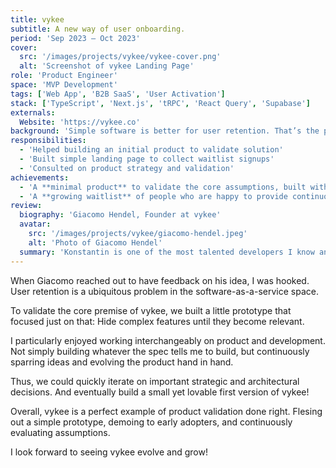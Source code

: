```yaml
---
title: vykee
subtitle: A new way of user onboarding.
period: 'Sep 2023 – Oct 2023'
cover:
  src: '/images/projects/vykee/vykee-cover.png'
  alt: 'Screenshot of vykee Landing Page'
role: 'Product Engineer'
space: 'MVP Development'
tags: ['Web App', 'B2B SaaS', 'User Activation']
stack: ['TypeScript', 'Next.js', 'tRPC', 'React Query', 'Supabase']
externals:
  Website: 'https://vykee.co'
background: 'Simple software is better for user retention. That’s the premise of vykee. It hides complex features for new users. And only reveals them when they are ready to use them.'
responsibilities:
  - 'Helped building an initial product to validate solution'
  - 'Built simple landing page to collect waitlist signups'
  - 'Consulted on product strategy and validation'
achievements:
  - 'A **minimal product** to validate the core assumptions, built within weeks and fully-functional.'
  - 'A **growing waitlist** of people who are happy to provide continuous feedback alongside development.'
review:
  biography: 'Giacomo Hendel, Founder at vykee'
  avatar:
    src: '/images/projects/vykee/giacomo-hendel.jpeg'
    alt: 'Photo of Giacomo Hendel'
  summary: 'Konstantin is one of the most talented developers I know and have worked with. Besides being a word-class engineer, he is also great in product management and asks the right questions – the result is a 10/10 product.'
---
```


When Giacomo reached out to have feedback on his idea, I was hooked. User retention is a ubiquitous problem in the software-as-a-service space.

To validate the core premise of vykee, we built a little prototype that focused just on that: Hide complex features until they become relevant.

I particularly enjoyed working interchangeably on product and development. Not simply building whatever the spec tells me to build, but continuously sparring ideas and evolving the product hand in hand.

Thus, we could quickly iterate on important strategic and architectural decisions. And eventually build a small yet lovable first version of vykee!

Overall, vykee is a perfect example of product validation done right. Flesing out a simple prototype, demoing to early adopters, and continuously evaluating assumptions.

I look forward to seeing vykee evolve and grow!
